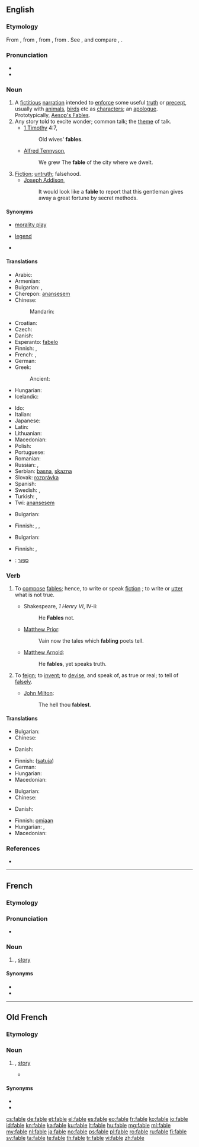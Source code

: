 ==English==
{{wikipedia}}

===Etymology===
From {{etyl|enm|en}}, from {{etyl|fro|en}} {{term|fable|lang=fro}}, from {{etyl|la|en}} {{term|fabula|lang=la}}, from {{term|fari||to speak, say|lang=la}}. See {{term|Ban}}, and compare {{term|fabulous}}, {{term|fame}}.

===Pronunciation===
* {{audio|en-us-fable.ogg|Audio (US)}}
* {{rhymes|eɪbəl}}

===Noun===
{{en-noun}}

# A [[fictitious]] [[narration]] intended to [[enforce]] some useful [[truth]] or [[precept]], usually with [[animals]], [[birds]] etc as [[characters]]; an [[apologue]]. Prototypically, [[w:Aesop's Fables|Aesop's Fables]].
# Any story told to excite wonder; common talk; the [[theme]] of talk.
#* [[w:First Epistle to Timothy|1 Timothy]] 4:7,
#*: Old wives' '''fables'''.
#* [[w:Alfred Tennyson, 1st Baron Tennyson|Alfred Tennyson]],
#*: We grew The '''fable''' of the city where we dwelt.
# [[fiction|Fiction]]; [[untruth]]; falsehood.
#* [[w:Joseph Addison|Joseph Addison]],
#*: It would look like a '''fable''' to report that this gentleman gives away a great fortune by secret methods.

====Synonyms====
* {{sense|fiction to enforce a useful precept}} [[morality play]]
* {{sense|story to excite wonder}} [[legend]]
* {{sense|falsehood}}

====Translations====
{{trans-top|fictitious narration to enforce some useful truth or precept}}
* Arabic: {{t|ar|أسطورة|f|tr='usTuura}}
* Armenian: {{t+|hy|առակ|tr=aṙak}}
* Bulgarian: {{t|bg|басня|f|tr=básnya|sc=Cyrl}}, {{t|bg|притча|f|tr=prítcha|sc=Cyrl}}
* Cherepon: [[anansesem]]
* Chinese:
*: Mandarin: {{t-|cmn|寓言|tr=yùyán|sc=Hani}}
* Croatian: {{t+|hr|bajka|f|alt=bȃjka}}
* Czech: {{t+|cs|bajka|f}}
* Danish: {{t-|da|fabel}}
* Esperanto: [[fabelo]]
* Finnish: {{t+|fi|satu}}, {{t|fi|taru}}
* French: {{t+|fr|conte|m}}, {{t+|fr|fable|f}}
* German: {{t+|de|Fabel|f}}
* Greek: {{t|el|μύθος|m|tr=mýthos|sc=Grek}}
*: Ancient: {{t|grc|μῦθος|m|tr=muthos|sc=polytonic}}
* Hungarian: {{t+|hu|mese}}
* Icelandic: {{t|is|dæmisaga|f}}
{{trans-mid}}
* Ido: {{t|io|fablo|xs=Ido}}
* Italian: {{t-|it|fiaba|m}}
* Japanese: {{t-|ja|寓言|tr=ぐうげん, gūgen}}
* Latin: {{t|la|fabulatio}}
* Lithuanian: {{t|lt|pasakėčia|f|xs=Lithuanian}}
* Macedonian: {{t-|mk|басна|f|tr=básna}}
* Polish: {{t+|pl|bajka}}
* Portuguese: {{t|pt|fábula|f}}
* Romanian: {{t-|ro|poveste}}
* Russian: {{t+|ru|басня|f|tr=básnja}}, {{t|ru|притча|f|tr=prítča}}
* Serbian: [[basna]], [[skazna]]
* Slovak: [[rozprávka]]
* Spanish: {{t-|es|fábula|f}}
* Swedish: {{t+|sv|saga}}, {{t+|sv|berättelse}}
* Turkish: {{t|tr|fabl}}, {{t|tr|öykünce}}
* Twi: [[anansesem]]
{{trans-bottom}}

{{trans-top|story told to excite wonder}}
* Bulgarian: {{t|bg|измислица|f|sc=Cyrl}}
{{trans-mid}}
* Finnish: {{t|fi|tarina}}, {{t|fi|juttu}}, {{t|fi|taru}}
{{trans-bottom}}

{{trans-top|fiction, untruth, falsehood}}
* Bulgarian: {{t|bg|измислица|f|sc=Cyrl}}
{{trans-mid}}
* Finnish: {{t|fi|vale}}, {{t|fi|taru}}
{{trans-bottom}}

{{checktrans-top}}
* {{ttbc|he}}: [[ספור]]
{{trans-mid}}
{{trans-bottom}}

===Verb===
{{en-verb|fabl|ing}}

# {{intransitive|archaic}} To [[compose]] [[fables]]; hence, to write or speak [[fiction]] ; to write or [[utter]] what is not true.
#* Shakespeare, ''1 Henry VI'', IV-ii:
#*: He '''Fables''' not.
#* [[w:Matthew Prior|Matthew Prior]]:
#*: Vain now the tales which '''fabling''' poets tell.
#* [[w:Matthew Arnold|Matthew Arnold]]:
#*: He '''fables''', yet speaks truth.
# {{transitive|archaic}} To [[feign]]; to [[invent]]; to [[devise]], and speak of, as true or real; to tell of [[falsely]].
#* [[w:John Milton|John Milton]]:
#*: The hell thou '''fablest'''.

====Translations====
{{trans-top|compose fables}}
* Bulgarian: {{t|bg|съчинявам басни|sc=Cyrl}}
* Chinese:
*: {{trreq|Mandarin}}
* Danish: {{t-|da|fable}}
{{trans-mid}}
* Finnish: {{t+|fi|sepittää}} ([[satu#Finnish|satuja]])
* German: {{t+|de|fabulieren}}
* Hungarian: {{t|hu|mesél}}
* Macedonian: {{t|mk|фабулира|tr=fabulíra}}
{{trans-bottom}}

{{trans-top|tell of falsely}}
* Bulgarian: {{t|bg|измислям|sc=Cyrl}}
* Chinese:
*: {{trreq|Mandarin}}
* Danish: {{t|da|fabulere}}
{{trans-mid}}
* Finnish: {{t+|fi|puhua}} [[oma#Finnish|omiaan]]
* Hungarian: {{t+|hu|költ}}, {{t|hu|kohol}}
* Macedonian: {{t|mk|измислува|tr=izmísluva}}
{{trans-bottom}}

===References===
* {{R:Webster 1913}}
{{Webster 1913}}

----

==French==

===Etymology===
{{etyl|la|fr}} {{term|fabula|lang=la}}

===Pronunciation===
* {{audio|Fr-fable.ogg|Audio}}

===Noun===
{{fr-noun|f}}

# {{l|en|fable}}, [[story]]

====Synonyms====
* {{l|fr|conte}}
* {{l|fr|histoire}}

----

==Old French==

===Etymology===
{{etyl|la|fro}} {{term|fabula|lang=la}}

===Noun===
{{fro-noun|f}}

# {{l|en|fable}}, [[story]]
#* {{quote-book|circa 1250|title=[[s:fr:Ci encoumence la lections d'ypocrisie et d'umilité|Ci encoumence la lections d'ypocrisie et d'umilité]]|author=[[wikipedia:Rutebeuf|Rutebeuf]]|passage=Ne vos wel faire longue '''fable'''|translation=I don't want to tell you a long story}}

====Synonyms====
* {{l|fro|conte}}
* {{l|fro|estoire}}

[[cs:fable]]
[[de:fable]]
[[et:fable]]
[[el:fable]]
[[es:fable]]
[[eo:fable]]
[[fr:fable]]
[[ko:fable]]
[[io:fable]]
[[id:fable]]
[[kn:fable]]
[[ka:fable]]
[[ku:fable]]
[[lt:fable]]
[[hu:fable]]
[[mg:fable]]
[[ml:fable]]
[[my:fable]]
[[nl:fable]]
[[ja:fable]]
[[no:fable]]
[[ps:fable]]
[[pl:fable]]
[[ro:fable]]
[[ru:fable]]
[[fi:fable]]
[[sv:fable]]
[[ta:fable]]
[[te:fable]]
[[th:fable]]
[[tr:fable]]
[[vi:fable]]
[[zh:fable]]
